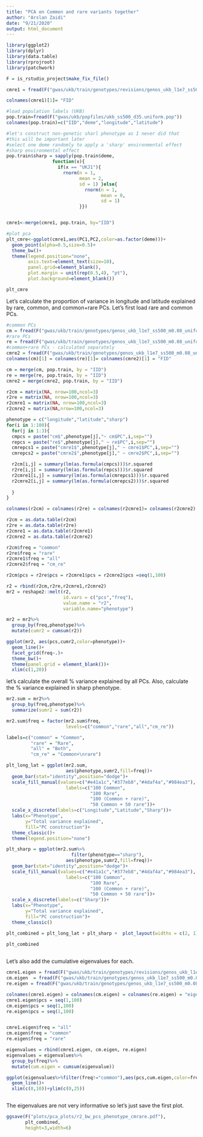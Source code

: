 ```yaml
---
title: "PCA on Common and rare variants together"
author: "Arslan Zaidi"
date: "9/21/2020"
output: html_document
---
```



```r

library(ggplot2)
library(dplyr)
library(data.table)
library(rprojroot)
library(patchwork)

F = is_rstudio_project$make_fix_file()


```


```r

cmre1 = fread(F("gwas/ukb/train/genotypes/revisions/genos_ukb_l1e7_ss500_m0.08_uniform_chr1_20.rmdup.train.cm200k_re1M.pca.eigenvec"))

colnames(cmre1)[1]= "FID"

#load population labels (UKB)
pop.train=fread(F("gwas/ukb/popfiles/ukb_ss500_d35.uniform.pop"))
colnames(pop.train)=c("IID","deme","longitude","latitude")

#let's construct non-genetic sharl phenotype as I never did that
#this will be important later
#select one deme randomly to apply a 'sharp' environmental effect
#sharp environmental effect
pop.train$sharp = sapply(pop.train$deme,
                 function(x){
                   if(x == "UKJ1"){
                     rnorm(n = 1,
                           mean = 2,
                           sd = 1) }else{
                             rnorm(n = 1,
                                   mean = 0,
                                   sd = 1)
                           }})


cmre1<-merge(cmre1, pop.train, by="IID")

#plot pca
plt_cmre<-ggplot(cmre1,aes(PC1,PC2,color=as.factor(deme)))+
  geom_point(alpha=0.5,size=0.5)+
  theme_bw()+
  theme(legend.position="none",
        axis.text=element_text(size=10),
        panel.grid=element_blank(),
        plot.margin = unit(rep(0.5,4), "pt"),
        plot.background=element_blank())

plt_cmre

```

Let's calculate the proportion of variance in longitude and latitude explained by rare, common, and common+rare PCs. Let's first load rare and common PCs.

```r

#common PCs
cm = fread(F("gwas/ukb/train/genotypes/genos_ukb_l1e7_ss500_m0.08_uniform_chr1_20.rmdup.train.cm.200k.pca.eigenvec"))
#rare PCs
re = fread(F("gwas/ukb/train/genotypes/genos_ukb_l1e7_ss500_m0.08_uniform_chr1_20.rmdup.train.re.1M.pca.eigenvec"))
#common+rare PCs - calculated separately
cmre2 = fread(F("gwas/ukb/train/genotypes/genos_ukb_l1e7_ss500_m0.08_uniform_chr1_20.rmdup.train.cmre.pca.eigenvec"))
colnames(cm)[1] = colnames(re)[1]= colnames(cmre2)[1] = "FID"

cm = merge(cm, pop.train, by = "IID")
re = merge(re, pop.train, by = "IID")
cmre2 = merge(cmre2, pop.train, by = "IID")

r2cm = matrix(NA, nrow=100,ncol=3)
r2re = matrix(NA, nrow=100,ncol=3)
r2cmre1 = matrix(NA, nrow=100,ncol=3)
r2cmre2 = matrix(NA,nrow=100,ncol=3)

phenotype = c("longitude","latitude","sharp")
for(i in 1:100){
  for(j in 1:3){
  cmpcs = paste("cm$",phenotype[j],"~ cm$PC",i,sep="")
  repcs = paste("re$",phenotype[j]," ~ re$PC",i,sep="")
  cmrepcs1 = paste("cmre1$",phenotype[j]," ~ cmre1$PC",i,sep="")
  cmrepcs2 = paste("cmre2$",phenotype[j]," ~ cmre2$PC",i,sep="")

  r2cm[i,j] = summary(lm(as.formula(cmpcs)))$r.squared
  r2re[i,j] = summary(lm(as.formula(repcs)))$r.squared
  r2cmre1[i,j] = summary(lm(as.formula(cmrepcs1)))$r.squared
  r2cmre2[i,j] = summary(lm(as.formula(cmrepcs2)))$r.squared
  
  }
}

colnames(r2cm) = colnames(r2re) = colnames(r2cmre1)= colnames(r2cmre2) = c("longitude","latitude","sharp")

r2cm = as.data.table(r2cm)
r2re = as.data.table(r2re)
r2cmre1 = as.data.table(r2cmre1)
r2cmre2 = as.data.table(r2cmre2)

r2cm$freq = "common"
r2re$freq = "rare"
r2cmre1$freq = "all"
r2cmre2$freq = "cm_re"

r2cm$pcs = r2re$pcs = r2cmre1$pcs = r2cmre2$pcs =seq(1,100)

r2 = rbind(r2cm,r2re,r2cmre1,r2cmre2)
mr2 = reshape2::melt(r2,
                     id.vars = c("pcs","freq"),
                     value.name = "r2",
                     variable.name="phenotype")

mr2 = mr2%>%
  group_by(freq,phenotype)%>%
  mutate(cumr2 = cumsum(r2))

ggplot(mr2, aes(pcs,cumr2,color=phenotype))+
  geom_line()+
  facet_grid(freq~.)+
  theme_bw()+
  theme(panel.grid = element_blank())+
  xlim(c(1,20))


```

let's calculate the overall % variance explained by all PCs. Also, calculate the % variance explained in sharp phenotype.


```r



mr2.sum = mr2%>%
  group_by(freq,phenotype)%>%
  summarize(sumr2 = sum(r2))

mr2.sum$freq = factor(mr2.sum$freq,
                      levels=c("common","rare","all","cm_re"))

labels=c("common" = "Common",
         "rare" = "Rare",
         "all" = "Both",
         "cm_re" = "Common+\nrare")

plt_long_lat = ggplot(mr2.sum,
                      aes(phenotype,sumr2,fill=freq))+
  geom_bar(stat="identity",position="dodge")+
  scale_fill_manual(values=c("#e41a1c","#377eb8","#4daf4a","#984ea3"),
                      labels=c("100 Common",
                               "100 Rare",
                               "100 (Common + rare)",
                               "50 Common + 50 rare"))+
  scale_x_discrete(labels=c("Longitude","Latitude","Sharp"))+
  labs(x="Phenotype",
       y="Total variance explained",
       fill="PC construction")+
  theme_classic()+
  theme(legend.position="none")

plt_sharp = ggplot(mr2.sum%>%
                        filter(phenotype=="sharp"),
                      aes(phenotype,sumr2,fill=freq))+
  geom_bar(stat="identity",position="dodge")+
  scale_fill_manual(values=c("#e41a1c","#377eb8","#4daf4a","#984ea3"),
                      labels=c("100 Common",
                               "100 Rare",
                               "100 (Common + rare)",
                               "50 Common + 50 rare"))+
  scale_x_discrete(labels=c("Sharp"))+
  labs(x="Phenotype",
       y="Total variance explained",
       fill="PC construction")+
  theme_classic()

plt_combined = plt_long_lat + plt_sharp +  plot_layout(widths = c(2, 1))

plt_combined 
  

```

Let's also add the cumulative eigenvalues for each. 

```r

cmre1.eigen = fread(F("gwas/ukb/train/genotypes/revisions/genos_ukb_l1e7_ss500_m0.08_uniform_chr1_20.rmdup.train.cm200k_re1M.pca.eigenval"))
cm.eigen  = fread(F("gwas/ukb/train/genotypes/genos_ukb_l1e7_ss500_m0.08_uniform_chr1_20.rmdup.train.cm.200k.pca.eigenval"))
re.eigen = fread(F("gwas/ukb/train/genotypes/genos_ukb_l1e7_ss500_m0.08_uniform_chr1_20.rmdup.train.re.1M.pca.eigenval"))

colnames(cmre1.eigen) = colnames(cm.eigen) = colnames(re.eigen) = "eigenvalue"
cmre1.eigen$pcs = seq(1,100)
cm.eigen$pcs = seq(1,100)
re.eigen$pcs = seq(1,100)


cmre1.eigen$freq = "all"
cm.eigen$freq = "common"
re.eigen$freq = "rare"

eigenvalues = rbind(cmre1.eigen, cm.eigen, re.eigen)
eigenvalues = eigenvalues%>%
  group_by(freq)%>%
  mutate(cum.eigen = cumsum(eigenvalue))

ggplot(eigenvalues%>%filter(freq!="common"),aes(pcs,cum.eigen,color=freq))+
  geom_line()+
  xlim(c(0,10))+ylim(c(0,25))



```

The eigenvalues are not very informative so let's just save the first plot.

```r

ggsave(F("plots/pca_plots/r2_bw_pcs_phenotype_cmrare.pdf"),
       plt_combined,
       height=3,width=6)

```

